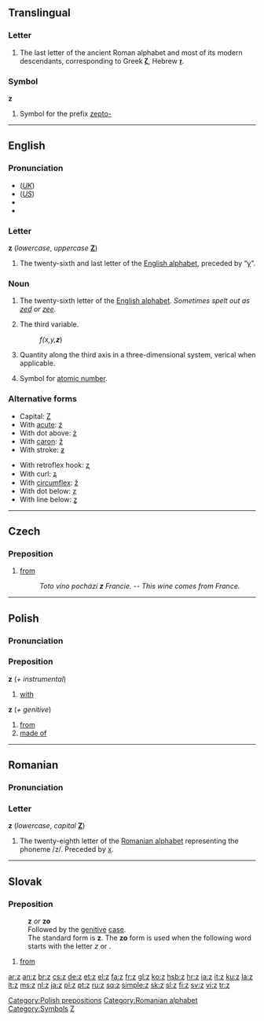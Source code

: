 {{see|Z|ʒ|Ζ|ℤ}}
{{wikipedia}}

==Translingual==

===Letter===
{{infl|mul|letter|lower case||upper case|Z}}

# The last letter of the ancient Roman alphabet and most of its modern descendants, corresponding to Greek '''[[ζ]]''', Hebrew '''[[ז]]'''.

===Symbol===
'''z'''

# {{metrology}} Symbol for the prefix [[zepto-]]

----

==English==

===Pronunciation===
*(''[[Received Pronunciation|UK]]'') {{IPA|/zɛd/}}
*(''[[General American|US]]'') {{IPA|/zi:/}}
*{{audio|en-uk-z.ogg|Audio (UK)}}
*{{audio|en-us-z.ogg|Audio (US)}}

===Letter===
'''z''' (''lowercase'', ''uppercase'' '''[[Z]]''')

# The twenty-sixth and last letter of the [[Appendix:Roman script|English alphabet]], preceded by “[[y]]”.

===Noun===
{{en-noun|pl=z's}}

# The twenty-sixth letter of the [[Appendix:Roman script|English alphabet]]. ''Sometimes spelt out as [[zed]] or [[zee]].''
# {{context|mathematics}} The third variable.
#: ''f(x,y,'''z''''')
# {{context|computational geometry|classical physics}} Quantity along the third axis in a three-dimensional system, verical when applicable.
# {{context|chemistry|italicized}} Symbol for [[atomic number]].

===Alternative forms===
{{top2}}
*Capital: [[Z]]
*With [[acute]]: [[ź]]
*With dot above: [[ż]]
*With [[caron]]: [[ž]]
*With stroke: [[ƶ]]
{{mid2}}
*With retroflex hook: [[ʐ]]
*With curl: [[ʑ]]
*With [[circumflex]]: [[ẑ]]
*With dot below: [[ẓ]]
*With line below: [[ẕ]]
{{bottom}}

----

==Czech==

===Preposition===
{{cs-prep}}

# [[from]]
#: ''Toto víno pochází '''z''' Francie.'' -- ''This wine comes from France.''

----

==Polish==

===Pronunciation===
{{IPA|/z/}}

===Preposition===
'''z''' (''+ instrumental'')

# [[with]]

'''z''' (''+ genitive'')

# [[from]]
# [[made|made of]]

[[Category:Polish prepositions]]

----

==Romanian==

===Pronunciation===
{{IPA|/ze/|/zet/|lang=ro}}

===Letter===
'''z''' (''lowercase'', ''capital'' '''[[Z]]''')

# The twenty-eighth letter of the [[Romanian alphabet]] representing the phoneme /z/. Preceded by [[x]].

[[Category:Romanian alphabet]]

----

==Slovak==

===Preposition===
: '''z''' ''or'' '''zo'''
: Followed by the [[genitive]] [[case]].
: The standard form is '''z'''. The '''zo''' form is used when the following word starts with the letter ''z'' or {{s}}.

# [[from]]

[[Category:Symbols]]
[[Category:Latin letters|Z]]

[[ar:z]]
[[an:z]]
[[br:z]]
[[cs:z]]
[[de:z]]
[[et:z]]
[[el:z]]
[[fa:z]]
[[fr:z]]
[[gl:z]]
[[ko:z]]
[[hsb:z]]
[[hr:z]]
[[ia:z]]
[[it:z]]
[[ku:z]]
[[la:z]]
[[lt:z]]
[[ms:z]]
[[nl:z]]
[[ja:z]]
[[pl:z]]
[[pt:z]]
[[ru:z]]
[[sq:z]]
[[simple:z]]
[[sk:z]]
[[sl:z]]
[[fi:z]]
[[sv:z]]
[[vi:z]]
[[tr:z]]